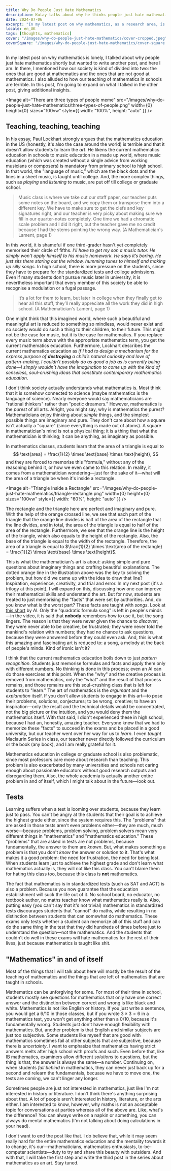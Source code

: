 ```yaml
---
title: Why Do People Just Hate Mathematics
description: Kutay talks about why he thinks people just hate mathematics, finding teaching of mathematics the main culprit.
date: 2024-07-06
excerpt: "In my latest post on why mathematics, as a research area, is lonely, I talked about why people just hate mathematics shortly but wanted to write another post, and here I am. In there, I mentioned how our society is kind of divided into two: the ones that are good at mathematics and the ones that are not good at mathematics. I also alluded to how our teaching of mathematics in schools are terrible. In this post, I'm going to expand on what I talked in the other post, giving additional insights."
locale: en_UK
tags: [thoughts, mathematics]
cover: "/images/why-do-people-just-hate-mathematics/cover-cropped.jpeg"
coverSquare: "/images/why-do-people-just-hate-mathematics/cover-square.png"
---
```

In my latest post on why mathematics is lonely, I talked about why people just hate mathematics shortly but wanted to write another post, and here I am. In there, I mentioned how our society is kind of divided into two: the ones that are good at mathematics and the ones that are not good at mathematics. I also alluded to how our teaching of mathematics in schools are terrible. In this post, I'm going to  expand on what I talked in the other post, giving additional insights.

<Image
  alt="There are three types of people meme"
  src="/images/why-do-people-just-hate-mathematics/three-types-of-people.png"
  width={0}
  height={0}
  sizes="100vw"
  style={{ width: "100%", height: "auto" }}
/>

## Teaching, teaching, teaching

In [his essay](http://web.archive.org/web/20240603135346/https://maa.org/sites/default/files/pdf/devlin/LockhartsLament.pdf), Paul Lockhart strongly argues that the mathematics education in the US (honestly, it's also the case around the world) is terrible and that it doesn't allow students to learn the *art*. He likens the current mathematics education in schools to music education in a made up world, where music education (which was created without a single advice from working musicians or composers) is mandatory from primary school to high school. In that world, the "language of music," which are the black dots and the lines in a sheet music, is taught until college. And, the more complex things, such as *playing* and *listening* to music, are put off till college or graduate school.

> Music class is where we take out our staff paper, our teacher puts some notes on the board, and we copy them or transpose them into a different key. We have to make sure to get the clefs and key signatures right, and our teacher is very picky about making sure we fill in our quarter-notes completely. One time we had a chromatic scale problem and I did it right, but the teacher gave me no credit because I had the stems pointing the wrong way. (A Mathematician's Lament, page 1)

In this world, it is shameful if one third-grader hasn't yet completely memorised their circle of fifths. *I’ll have to get my son a music tutor. He simply won’t apply himself to his music homework. He says it’s boring. He just sits there staring out the window, humming tunes to himself and making up silly songs.* In high school, there is more pressure on the students, since they have to prepare for the standardized tests and college admissions. Even if many students don't pursue music later in university, it is nevertheless important that every member of this society be able to recognise a modulation or a fugal passage.

> It’s a lot for them to learn, but later in college when they finally get to hear all this stuff, they’ll really appreciate all the work they did in high school. (A Mathematician's Lament, page 1)

One might think that this imagined world, where such a beautiful and meaningful art is reduced to something so mindless, would never exist and no society would do such a thing to their children, to their future. This might not be the case for music, but it is the case for mathematics. If you replace every music term above with the appropriate mathematics term, you get the current mathematics education. Furthermore, Lockhart describes the current mathematics education as *if I had to design a mechanism for the express purpose of **destroying** a child’s natural curiosity and love of pattern-making, I couldn’t possibly do as good a job as is currently being done—I simply wouldn’t have the imagination to come up with the  kind of senseless, soul-crushing ideas that constitute contemporary mathematics education*.

I don't think society actually understands what mathematics is. Most think that it is somehow connected to science (maybe mathematics is the language of science). Nearly everyone would say mathematicians are "rational thinkers" rather than "poetic dreamers." However, mathematics is the *purest* of all arts. Alright, you might say, why is mathematics the purest? Mathematicians enjoy thinking about *simple* things, and the simplest possible things are imaginary and pure. They don't care about how a square isn't actually a "square" (since everything is made out of atoms). A square in mathematician's mind is not a physical thing; it is a thing that what the mathematician is thinking; it can be anything, as imaginary as possible.

In mathematics classes, students learn that the area of a triangle is equal to
$$
\text{area} = \frac{1}{2} \times \text{base} \times \text{height},
$$
and they are forced to memorise this "formula," without any of the reasoning behind it, or how we even came to this relation. In reality, it comes from a mathematician wondering—just for the sake of it—what will the area of a triangle be when it's inside a rectangle.

<Image
  alt="Triangle Inside a Rectangle"
  src="/images/why-do-people-just-hate-mathematics/triangle-rectangle.png"
  width={0}
  height={0}
  sizes="100vw"
  style={{ width: "60%", height: "auto" }}
/>

The rectangle and the triangle here are perfect and imaginary and pure. With the help of the orange crossed line, we see that each part of the triangle that the orange line divides is half of the area of the rectangle that the line divides, and in total, the area of the triangle is equal to half of the area of the rectangle. Furthermore, we see that the orange line is the height of the triangle, which also equals to the height of the rectangle. Also, the base of the triangle is equal to the width of the rectangle. Therefore, the area of a triangle is equal to $\frac{1}{2} \times \text{area of the rectangle} = \frac{1}{2} \times \text{base} \times \text{height}$.

This is what the mathematician's art is about: asking simple and pure questions about imaginary things and crafting beautiful explanations. The dotted orange line in the illustration above was the key to solving the problem, but how did we came up with the idea to draw that line? Inspiration, experience, creativity, and trial and error. In my next post (it's a trilogy at this point), I will expand on this, discussing how one can improve their mathematical skills and understand the art. But for now, students are treated to just memorising the "facts" that were set by authorities. And, do you know what is the worst part? These facts are taught with *songs*. Look at [this short](https://www.youtube.com/shorts/uvHbA8YwsyY) by Al. Only the "quadratic formula song" is left in people's minds—in the video, it is said that **nobody** remembers how to use it, but the song lingers. The reason is that they were never given the chance to *discover*; they were never able to be creative, be frustrated; they were never told the mankind's relation with numbers; they had no chance to ask questions, because they were answered before they could even ask. And, this is what this amazing and fascinating art is reduced to: a song, a melody at the back of people's minds. Kind of ironic isn't it?

I think that the current mathematics education boils down to just *pattern recognition*. Students just memorise formulas and facts and apply them only with different numbers. No thinking is done in this process; even an AI can do those exercises at this point. When the "why" and the creative process is removed from mathematics, only the "what" and the result of that process remains, and those remains are this soul-crushing class that is left for students to "learn." The art of mathematics is the *argumant* and the *explanation* itself. If you don't allow students to engage in this art—to pose their problems, solutions, conjectures; to be wrong, creative; to have an inspiration—only the result and the technical details would be concentrated, not the big picture or the intuition, and you would deny them the mathematics itself. With that said, I didn't experienced these in high school, because I had an, honestly, amazing teacher. Everyone knew that we had to memorize these "facts" to succeed in the exams and be placed in a good university, but our teacher went over her way for us to *learn*. I even *taught* <Link href="/posts/maclaurin-series">Maclaurin Series</Link> in class, our teacher never directly followed the curriculum or the book (any book), and I am really grateful 
for it.

Mathematics education in college or graduate school is also problematic, since most professors care more about research than teaching. This problem is also exacerbated by many universities and schools not caring enough about passionate educators without good research outputs and disregarding them. Also, the whole academia is actually another entire problem in and of itself, which I might talk about in the future—look out.

## Tests

Learning suffers when a test is looming over students, because they learn just to pass. You can't be angry at the students that their goal is to achieve the highest grade either, since the system requires this. The "problems" that are asked in those tests aren't even problems either—they are much, much worse—because problems, problem solving, problem solvers mean very different things in "mathematics" and "mathematics education." These "problems" that are asked in tests are not problems, because fundamentally, the answer to them are *known*. But, what makes something a problem is that you don't *know* the answer or solution to it. That's what makes it a good problem: the need for frustration, the need for being lost. When students learn just to achieve the highest grade and don't learn what mathematics actually is, they will not like this class. You can't blame them for hating this class too, because this class is **not** mathematics.

The fact that mathematics is in standardized tests (such as SAT and ACT) is also a problem. Because you now guarantee that the education establishment will suck the life out of it. No school board, no educator, no textbook author, no maths teacher know what mathematics really is. Also, putting easy (you can't say that it's not trivial) mathematics in standardized tests discourages students that "cannot" do maths, while resulting in no distinction between students that can somewhat do mathematics. These exams only tests whether a student can memorize all of this stuff and can do the same thing in the test that they did hundreds of times before just to understand the question—not the mathematics. And the students that couldn't do well in these exams will hate mathematics for the rest of their lives,
just because mathematics is taught like <span className="blur-[1.75px]">shit</span>.

## "Mathematics" in and of itself

Most of the things that I will talk about here will mostly be the result of the teaching of mathematics and the things that are left of mathematics that are taught in schools.

Mathematics can be unforgiving for some. For most of their time in school, students mostly see questions for mathematics that only have one correct answer and the distinction between correct and wrong is like black and white. Mathematics is not like English or history. If you just write a sentence, you would get a 6/10 in those classes, but if you wrote $3 \times 3 = 6$ in a mathematics test, you won't get anything other than a 0/10, because it's fundamentally wrong. Students just don't have enough flexibility with mathematics. But, another problem is that English and similar subjects are just too subjective. Some students like myself that are good with mathematics sometimes fail at other subjects that are subjective, because there is *uncertainty*. I want to emphasize that mathematics having strict answers melts after high school with proofs and such. Even before that, like IB mathematics, examiners allow different *solutions* to questions, but the thing is that, the answer is always the same—a number. Continuing on, when students *fall behind* in mathematics, they can never just back up for a second and relearn the fundamentals, becuase we have to move one, the tests are coming, we can't linger any longer.

Sometimes people are just not interested in mathematics, just like I'm not interested in history or literature. I don't think there's anything surprising about that. A lot of people aren't interested in history, literature, or the arts either. I am interested to know, however, why maths is not an acceptable topic for conversations at parties whereas all of the above are. Like, what's the difference? You can always write on a napkin or something, you can always do mental mathematics (I'm not talking about doing calculations in your head).

I don't want to end the post like that. I do believe that, while it may seem really hard for the entire mathematics education and the mentality towards it to change, it's our—mathematicians, mathematics enthusiasts, to-be-computer scientists—duty to try and share this beauty with outsiders. And with that, I will take the first step and write the third post in the series about mathematics as an art. Stay tuned.